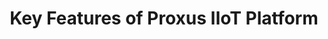 ---
title: "Key Features of Proxus IIoT Platform"
description: "Explore Proxus's core features including 50+ OT protocols, real-time analysis, TimescaleDB storage, and edge computing capabilities"
sidebarTitle: "Key Features"
icon: "star"
iconType: "solid"
"og:title": "Proxus IIoT Platform Features | Proxus Docs"
"og:description": "Explore the comprehensive feature set of Proxus IIoT platform including data acquisition, analysis, storage, and edge computing"
---